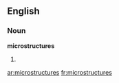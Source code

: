 ==English==

===Noun===
'''microstructures'''

# {{plural of|[[microstructure]]}}

[[ar:microstructures]]
[[fr:microstructures]]